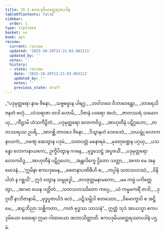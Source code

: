 ```yaml
---
title: 35.1 ဧကပဒုမိယတ္ထေရအပဒါန
tableOfContents: false
sidebar:
  order: 1
type: tipitaka
basket: su
book: ap1
review:
  current: review
  updated: '2025-10-20T21:21:03.683111'
  updated_by: ''
  notes: ''
  history:
  - state: review
    date: '2025-10-20T21:21:03.683111'
    updated_by: ''
    notes: ''
    previous_state: draft
---
```



<DynamicBreadcrumb />


<ReviewStatus review={frontmatter.review} showDetails={true} />

<HypothesisAnnotation frontmatter={frontmatter} />

<Division number="1" book="ap1" e="ch" v="20" p="318">

<Paragraph number="3881" type="verses" book="ap1">
_“ပဒုမုတ္တရော နာမ ဇိနော,_  
_သဗ္ဗဓမ္မာန ပါရဂူ;_  
_ဘဝါဘဝေ ဝိဘာဝေန္တော,_  
_တာရေသိ ဇနတံ ဗဟုံ._  

</Paragraph>

</Division>
<Division number="2" book="ap1" e="ch" v="20" p="318">

<Paragraph number="3882" type="verses" book="ap1">
_ဟံသရာဇာ တဒါ ဟောမိ,_  
_ဒိဇာနံ ပဝရော အဟံ;_  
_ဇာတဿရံ သမောဂယှ,_  
_ကီဠာမိ ဟံသကီဠိတံ._  

</Paragraph>

</Division>
<Division number="3" book="ap1" e="ch" v="20" p="318">

<Paragraph number="3883" type="verses" book="ap1">
_ပဒုမုတ္တရော လောကဝိဒူ,_  
_အာဟုတီနံ ပဋိဂ္ဂဟော;_  
_ဇာတဿရဿ ဥပရိ,_  
_အာဂစ္ဆိ တာဝဒေ ဇိနော._  

</Paragraph>

</Division>
<Division number="4" book="ap1" e="ch" v="20" p="318">

<Paragraph number="3884" type="verses" book="ap1">
_ဒိသွာနဟံ ဒေဝဒေဝံ,_  
_သယမ္ဘုံ လောကနာယကံ;_  
_ဝဏ္ဋေ ဆေတွာန ပဒုမံ,_  
_သတပတ္တံ မနောရမံ._  

</Paragraph>

</Division>
<Division number="5" book="ap1" e="ch" v="20" p="318">

<Paragraph number="3885" type="verses" book="ap1">
_မုခတုဏ္ဍေန ပဂ္ဂယှ,_  
_ပသန္နော လောကနာယကေ;_  
ဥက္ခိပိတွာန ဂဂနေ,_  
_ဗုဒ္ဓသေဋ္ဌံ အပူဇယိံ._  

</Paragraph>

</Division>
<Division number="6" book="ap1" e="ch" v="20" p="318">

<Paragraph number="3886" type="verses" book="ap1">
_ပဒုမုတ္တရော လောကဝိဒူ,_  
_အာဟုတီနံ ပဋိဂ္ဂဟော;_  
_အန္တလိက္ခေ ဌိတော သတ္ထာ,_  
_အကာ မေ အနုမောဒနံ._  

</Paragraph>

</Division>
<Division number="7" book="ap1" e="ch" v="20" p="318">

<Paragraph number="3887" type="verses" book="ap1">
_‘ဣမိနာ ဧကပဒုမေန,_  
_စေတနာပဏိဓီဟိ စ;_  
_ကပ္ပါနံ သတသဟဿံ,_  
_ဝိနိပါတံ န ဂစ္ဆသိ’._  

</Paragraph>

</Division>
<Division number="8" book="ap1" e="ch" v="20" p="318">

<Paragraph number="3888" type="verses" book="ap1">
ဣဒံ ဝတွာန သမ္ဗုဒ္ဓေါ,_  
_ဇလဇုတ္တမနာမကော;_  
_မမ ကမ္မံ ပကိတ္တေတွာ,_  
_အဂမာ ယေန ပတ္ထိတံ._  

</Paragraph>

</Division>
<Division number="9" book="ap1" e="ch" v="20" p="318">

<Paragraph number="3889" type="verses" book="ap1">
_သတသဟဿိတော ကပ္ပေ,_  
_ယံ ကမ္မမကရိံ တဒါ;_  
_ဒုဂ္ဂတိံ နာဘိဇာနာမိ,_  
_ဗုဒ္ဓပူဇာယိဒံ ဖလံ._  

</Paragraph>

</Division>
<Division number="10" book="ap1" e="ch" v="20" p="318">

<Paragraph number="3890" type="verses" book="ap1">
_ပဋိသမ္ဘိဒါ စတဿော,_  
_ဝိမောက္ခာပိ စ အဋ္ဌိမေ;_  
_ဆဠဘိညာ သစ္ဆိကတာ,_  
_ကတံ ဗုဒ္ဓဿ သာသနံ”._  

</Paragraph>

<Paragraph number="3891" book="ap1">
ဣတ္ထံ သုဒံ အာယသ္မာ ဧကပဒုမိယော ထေရော ဣမာ ဂါထာယော အဘာသိတ္ထာတိ.

</Paragraph>
</Division>

<Paragraph number="3892" type="center" book="ap1">
ဧကပဒုမိယတ္ထေရဿာပဒါနံ ပဌမံ.
</Paragraph>